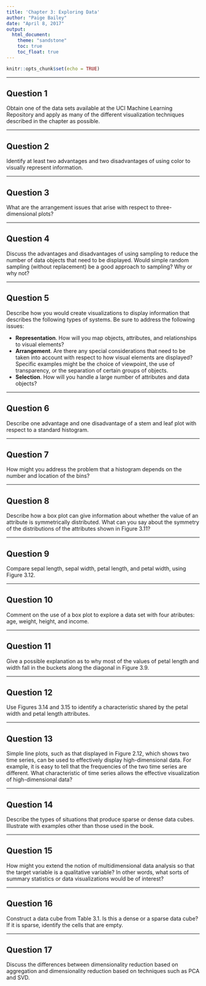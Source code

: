 ```yaml
---
title: 'Chapter 3: Exploring Data'
author: "Paige Bailey"
date: "April 8, 2017"
output:
  html_document:
    theme: "sandstone"
    toc: true
    toc_float: true
---
```


```r
knitr::opts_chunk$set(echo = TRUE)
```

-----

## Question 1
Obtain one of the data sets available at the UCI Machine Learning Repository and apply as many of the different visualization techniques described in the chapter as possible. 

-----

## Question 2
Identify at least two advantages and two disadvantages of using color to visually represent information.

-----

## Question 3
What are the arrangement issues that arise with respect to three-dimensional plots?

-----

## Question 4
Discuss the advantages and disadvantages of using sampling to reduce the number of data objects that need to be displayed. Would simple random sampling (without replacement) be a good approach to sampling? Why or why not?

-----

## Question 5
Describe how you would create visualizations to display information that describes the following types of systems. Be sure to address the following issues:

* **Representation**. How will you map objects, attributes, and relationships to visual elements?
* **Arrangement**. Are there any special considerations that need to be taken into account with respect to how visual elements are displayed? Specific examples might be the choice of viewpoint, the use of transparency, or the separation of certain groups of objects.
* **Selection**. How will you handle a large number of attributes and data objects?

------

## Question 6
Describe one advantage and one disadvantage of a stem and leaf plot with respect to a standard histogram.

------

## Question 7
How might you address the problem that a histogram depends on the number and location of the bins?

------

## Question 8
Describe how a box plot can give information about whether the value of an attribute is symmetrically distributed. What can you say about the symmetry of the distributions of the attributes shown in Figure 3.11?

-----

## Question 9
Compare sepal length, sepal width, petal length, and petal width, using Figure 3.12.

-----

## Question 10
Comment on the use of a box plot to explore a data set with four atributes: age, weight, height, and income.

-----

## Question 11
Give a possible explanation as to why most of the values of petal length and width fall in the buckets along the diagonal in Figure 3.9.

------

## Question 12
Use Figures 3.14 and 3.15 to identify a characteristic shared by the petal width and petal length attributes.

-----

## Question 13
Simple line plots, such as that displayed in Figure 2.12, which shows two time series, can be used to effectively display high-dimensional data. For example, it is easy to tell that the frequencies of the two time series are different. What characteristic of time series allows the effective visualization of high-dimensional data?

-----

## Question 14
Describe the types of situations that produce sparse or dense data cubes. Illustrate with examples other than those used in the book.

-----

## Question 15
How might you extend the notion of multidimensional data analysis so that the target variable is a qualitative variable? In other words, what sorts of summary statistics or data visualizations would be of interest?

------

## Question 16
Construct a data cube from Table 3.1. Is this a dense or a sparse data cube? If it is sparse, identify the cells that are empty.

-----

## Question 17
Discuss the differences between dimensionality reduction based on aggregation and dimensionality reduction based on techniques such as PCA and SVD.